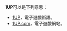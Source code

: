 '''1UP'''可以是下列意思：
* [[1UP|1UP]]，電子遊戲術語。
* [[1UP.com|1UP.com]]，電子遊戲網站。
{{Disambiguation|Cat=字母数字组合消歧义}}